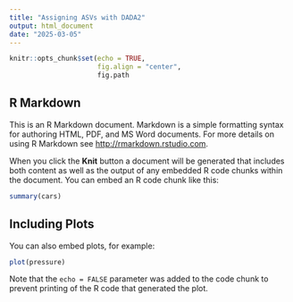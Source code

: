 ```yaml
---
title: "Assigning ASVs with DADA2"
output: html_document
date: "2025-03-05"
---
```


```r
knitr::opts_chunk$set(echo = TRUE,
                      fig.align = "center",
                      fig.path
```

## R Markdown

This is an R Markdown document. Markdown is a simple formatting syntax for authoring HTML, PDF, and MS Word documents. For more details on using R Markdown see <http://rmarkdown.rstudio.com>.

When you click the **Knit** button a document will be generated that includes both content as well as the output of any embedded R code chunks within the document. You can embed an R code chunk like this:

```r
summary(cars)
```

## Including Plots

You can also embed plots, for example:

```r
plot(pressure)
```

Note that the `echo = FALSE` parameter was added to the code chunk to prevent printing of the R code that generated the plot.
